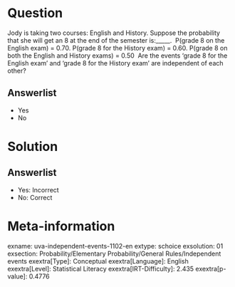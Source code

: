 Question
========

Jody is taking two courses: English and History. Suppose the probability that she will get an 8 at the end of the semester is:_____. \ P(grade 8 on the English exam) = 0.70. P(grade 8 for the History exam) = 0.60. P(grade 8 on both the English and History exams) = 0.50 \ Are the events 'grade 8 for the English exam' and 'grade 8 for the History exam' are independent of each other?

Answerlist
----------

* Yes
* No

Solution
========

Answerlist
----------

* Yes: Incorrect
* No: Correct

Meta-information
================
exname: uva-independent-events-1102-en
extype: schoice
exsolution: 01
exsection: Probability/Elementary Probability/General Rules/Independent events
exextra[Type]: Conceptual
exextra[Language]: English
exextra[Level]: Statistical Literacy
exextra[IRT-Difficulty]: 2.435
exextra[p-value]: 0.4776
